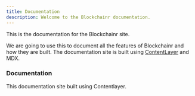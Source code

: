 ```yaml
---
title: Documentation
description: Welcome to the Blockchainr documentation.
---
```


This is the documentation for the Blockchainr site.

We are going to use this to document all the features of Blockchainr and how they are built. The documentation site is built using [ContentLayer](/docs/documentation/contentlayer) and MDX.


<div className="grid sm:grid-cols-2 gap-4 mt-6">

<Card href="/docs/documentation">

### Documentation

This documentation site built using Contentlayer.

</Card>

</div>
